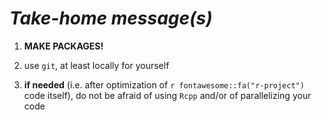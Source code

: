 
# *Take-home message(s)*

 1. **MAKE PACKAGES!**
 
 2. use `git`, at least locally for yourself
 
 3. **if needed** (i.e. after optimization of `r fontawesome::fa("r-project")` code itself), do not be afraid of using `Rcpp` and/or of parallelizing your code
